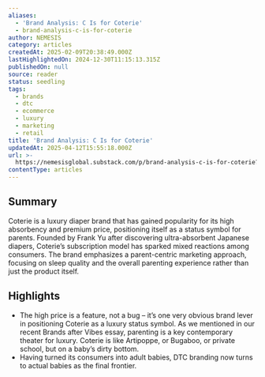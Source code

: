 ```yaml
---
aliases:
  - 'Brand Analysis: C Is for Coterie'
  - brand-analysis-c-is-for-coterie
author: NEMESIS
category: articles
createdAt: 2025-02-09T20:38:49.000Z
lastHighlightedOn: 2024-12-30T11:15:13.315Z
publishedOn: null
source: reader
status: seedling
tags:
  - brands
  - dtc
  - ecommerce
  - luxury
  - marketing
  - retail
title: 'Brand Analysis: C Is for Coterie'
updatedAt: 2025-04-12T15:55:18.000Z
url: >-
  https://nemesisglobal.substack.com/p/brand-analysis-c-is-for-coterie?utm_source=post-email-title&publication_id=2317996&post_id=151615314&utm_campaign=email-post-title&isFreemail=true&r=og9hp&triedRedirect=true&utm_medium=email
contentType: articles
---
```

## Summary

Coterie is a luxury diaper brand that has gained popularity for its high absorbency and premium price, positioning itself as a status symbol for parents. Founded by Frank Yu after discovering ultra-absorbent Japanese diapers, Coterie’s subscription model has sparked mixed reactions among consumers. The brand emphasizes a parent-centric marketing approach, focusing on sleep quality and the overall parenting experience rather than just the product itself.

## Highlights

- The high price is a feature, not a bug – it’s one very obvious brand lever in positioning Coterie as a luxury status symbol. As we mentioned in our recent Brands after Vibes essay, parenting is a key contemporary theater for luxury. Coterie is like Artipoppe, or Bugaboo, or private school, but on a baby’s dirty bottom.
- Having turned its consumers into adult babies, DTC branding now turns to actual babies as the final frontier.
